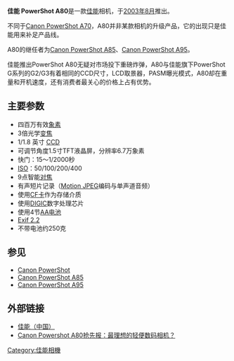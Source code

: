 '''佳能 PowerShot A80'''是一款[[佳能|佳能]]相机，于[[2003年8月|2003年8月]]推出。

不同于[[Canon_PowerShot_A70|Canon PowerShot A70]]，A80并非某款相机的升级产品，它的出现只是佳能用来补足产品线。

A80的继任者为[[Canon_PowerShot_A85|Canon PowerShot A85]]、[[Canon_PowerShot_A95|Canon PowerShot A95]]。

佳能推出PowerShot A80无疑对市场投下重磅炸弹，A80与佳能旗下PowerShot G系列的G2/G3有着相同的CCD尺寸，LCD取景器，PASM曝光模式，A80却在重量和开机速度，还有消费者最关心的价格上占有优势。
== 主要参数 ==
*四百万有效[[象素|象素]]
*3倍光学[[变焦|变焦]]
*1/1.8 英寸 [[CCD|CCD]]
*可调节角度1.5寸TFT液晶屏，分辨率6.7万象素
*快门：15～1/2000秒
*[[ISO|ISO]]：50/100/200/400
*9点智能[[对焦|对焦]]
*有声短片记录（[[Motion_JPEG|Motion JPEG]]编码与单声道音频）
*使用[[CF卡|CF卡]]作为存储介质
*使用[[DIGIC|DIGIC]]数字处理芯片
*使用4节[[AA电池|AA电池]]
*[[EXIF|Exif 2.2]]
*不带电池约250克

== 参见 ==
*[[Canon_PowerShot|Canon PowerShot]]
*[[Canon_PowerShot_A85|Canon PowerShot A85]]
*[[Canon_PowerShot_A95|Canon PowerShot A95]]
== 外部链接 ==
*[http://www.canon.com.cn/ 佳能（中国）]{{Wayback|url=http://www.canon.com.cn/ |date=20071215103605 }}
*[http://www.tomshardware.com/cn/243,review-243.html Canon Powershot A80抢先报：最理想的轻便数码相机？]{{dead link|date=2018年2月 |bot=InternetArchiveBot |fix-attempted=yes }}

[[Category:佳能相機|Category:佳能相機]]